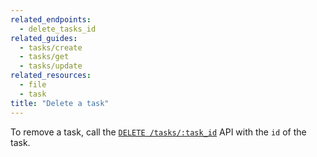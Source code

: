 ```yaml
---
related_endpoints:
  - delete_tasks_id
related_guides:
  - tasks/create
  - tasks/get
  - tasks/update
related_resources:
  - file
  - task
title: "Delete a task"
---
```

To remove a task, call the [`DELETE /tasks/:task_id`](e://delete_tasks_id) API
with the `id` of the task.
 
<Samples id='delete_tasks_id' />
